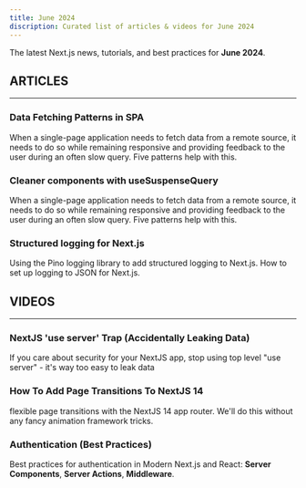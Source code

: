 ```yaml
---
title: June 2024
discription: Curated list of articles & videos for June 2024
---
```



The latest Next.js news, tutorials, and best practices for **June 2024**.

## ARTICLES
---


### Data Fetching Patterns in SPA
When a single-page application needs to fetch data from a remote source, it needs to do so while remaining responsive and providing feedback to the user during an often slow query. Five patterns help with this.

<CardBottom author="Juntao QIU - Software Engineer at Atlassian" href="https://martinfowler.com/articles/data-fetch-spa.html" />


### Cleaner components with useSuspenseQuery
When a single-page application needs to fetch data from a remote source, it needs to do so while remaining responsive and providing feedback to the user during an often slow query. Five patterns help with this.

<CardBottom author="Juntao QIU - Software Engineer at Atlassian" href="https://martinfowler.com/articles/data-fetch-spa.html" />

### Structured logging for Next.js
Using the Pino logging library to add structured logging to Next.js. How to set up logging to JSON for Next.js.


<CardBottom author="DAVID MYTTON" href="https://blog.arcjet.com/structured-logging-in-json-for-next-js/" />



## VIDEOS
---

### NextJS 'use server' Trap (Accidentally Leaking Data)
If you care about security for your NextJS app, stop using top level "use server"  - it's way too easy to leak data

<CardBottom author="Jolly Coding - Youtube" href="https://www.youtube.com/watch?v=yBEHKoaoZpY&ab_channel=JollyCoding" />

### How To Add Page Transitions To NextJS 14
flexible page transitions with the NextJS 14 app router. We'll do this without any fancy animation framework tricks. 

<CardBottom author="Tom Is Loading - Youtube" href="https://www.youtube.com/watch?v=fx6KMItwJAw&ab_channel=TomIsLoading" />


### Authentication (Best Practices)
Best practices for authentication in Modern Next.js and React: **Server Components**, **Server Actions**, **Middleware**.

<CardBottom author="Delba de Oliveira - Software Engineer at Vercel" href="https://www.youtube.com/watch?v=N_sUsq_y10U&ab_channel=Delba" />


